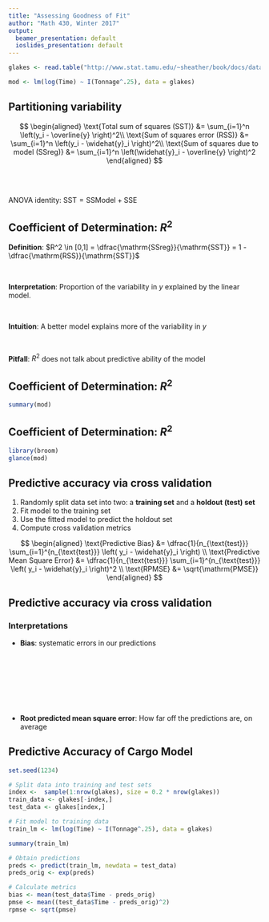 ```yaml
---
title: "Assessing Goodness of Fit"
author: "Math 430, Winter 2017"
output:
  beamer_presentation: default
  ioslides_presentation: default
---
```


```r
glakes <- read.table("http://www.stat.tamu.edu/~sheather/book/docs/datasets/glakes.txt", header = TRUE)

mod <- lm(log(Time) ~ I(Tonnage^.25), data = glakes)
```


## Partitioning variability

  $$
  \begin{aligned}
    \text{Total sum of squares (SST)} &= \sum_{i=1}^n \left(y_i - \overline{y} \right)^2\\
    \text{Sum of squares error (RSS)} &= \sum_{i=1}^n \left(y_i - \widehat{y}_i \right)^2\\
    \text{Sum of squares due to model (SSreg)} &= \sum_{i=1}^n \left(\widehat{y}_i - \overline{y} \right)^2
  \end{aligned}
  $$

<br>
<br>

ANOVA identity: $\text{SST} = \mathrm{SSModel} + \mathrm{SSE}$


## Coefficient of Determination: $R^2$

**Definition**: $R^2 \in [0,1] = \dfrac{\mathrm{SSreg}}{\mathrm{SST}} = 1 - \dfrac{\mathrm{RSS}}{\mathrm{SST}}$

<br>

**Interpretation**: Proportion of the variability in $y$ explained by the linear model.

<br>

**Intuition**: A better model explains more of the variability in $y$

<br>

**Pitfall**: $R^2$ does not talk about predictive ability of the model

## Coefficient of Determination: $R^2$ {.smaller}

```r
summary(mod)
```


## Coefficient of Determination: $R^2$ {.smaller}

```r
library(broom)
glance(mod)
```


## Predictive accuracy via cross validation

1. Randomly split data set into two: a **training set** and a **holdout (test) set**
2. Fit model to the training set
3. Use the fitted model to predict the holdout set
4. Compute cross validation metrics

$$
\begin{aligned}
  \text{Predictive Bias} &= \dfrac{1}{n_{\text{test}}} \sum_{i=1}^{n_{\text{test}}} \left( y_i - \widehat{y}_i \right) \\
  \text{Predictive Mean Square Error} &= \dfrac{1}{n_{\text{test}}} \sum_{i=1}^{n_{\text{test}}} \left( y_i - \widehat{y}_i \right)^2 \\
  \text{RPMSE} &= \sqrt{\mathrm{PMSE}}
\end{aligned}
$$

## Predictive accuracy via cross validation

### **Interpretations**

- **Bias**: systematic errors in our predictions
<br>
<br>
<br>
<br>
<br>
<br>
<br>
<br>

- **Root predicted mean square error**: How far off the predictions are, on average


## Predictive Accuracy of Cargo Model

```r
set.seed(1234)
```


```r
# Split data into training and test sets
index <-  sample(1:nrow(glakes), size = 0.2 * nrow(glakes))
train_data <- glakes[-index,]
test_data <- glakes[index,]

# Fit model to training data
train_lm <- lm(log(Time) ~ I(Tonnage^.25), data = glakes)

summary(train_lm)

# Obtain predictions
preds <- predict(train_lm, newdata = test_data)
preds_orig <- exp(preds)

# Calculate metrics
bias <- mean(test_data$Time - preds_orig)
pmse <- mean((test_data$Time - preds_orig)^2)
rpmse <- sqrt(pmse)
```

